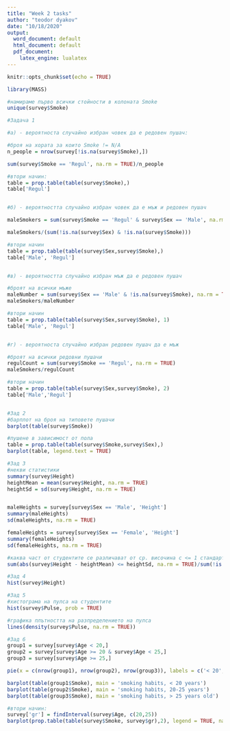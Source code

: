 ```yaml
---
title: "Week 2 tasks"
author: "teodor dyakov"
date: "10/18/2020"
output:
  word_document: default
  html_document: default
  pdf_document: 
    latex_engine: lualatex
---
```

```r
knitr::opts_chunk$set(echo = TRUE)
```

```r
library(MASS)

#намираме първо всички стойности в колоната Smoke
unique(survey$Smoke)

#Задача 1

#а) - вероятноста случайно избран човек да е редовен пушач:

#броя на хората за които Smoke != N/A
n_people = nrow(survey[!is.na(survey$Smoke),])

sum(survey$Smoke == 'Regul', na.rm = TRUE)/n_people

#втори начин:
table = prop.table(table(survey$Smoke),)
table['Regul']


#б) - вероятността случайно избран човек да е мъж и редовен пушач

maleSmokers = sum(survey$Smoke == 'Regul' & survey$Sex == 'Male', na.rm = TRUE)

maleSmokers/(sum(!is.na(survey$Sex) & !is.na(survey$Smoke)))

#втори начин
table = prop.table(table(survey$Sex,survey$Smoke),)
table['Male', 'Regul']


#в) - вероятността случайно избран мъж да е редовен пушач

#броят на всички мъже 
maleNumber = sum(survey$Sex == 'Male' & !is.na(survey$Smoke), na.rm = TRUE)
maleSmokers/maleNumber

#втори начин
table = prop.table(table(survey$Sex,survey$Smoke), 1)
table['Male', 'Regul']


#г) - вероятноста случайно избран редовен пушач да е мъж

#броят на всички редовни пушачи
regulCount = sum(survey$Smoke == 'Regul', na.rm = TRUE)
maleSmokers/regulCount

#втори начин
table = prop.table(table(survey$Sex,survey$Smoke), 2)
table['Male','Regul']


#Зад 2
#барплот на броя на типовете пушачи
barplot(table(survey$Smoke))

#пушене в зависимост от пола
table = prop.table(table(survey$Smoke,survey$Sex),)
barplot(table, legend.text = TRUE)

#Зад 3
#некви статистики
summary(survey$Height)
heightMean = mean(survey$Height, na.rm = TRUE)
heightSd = sd(survey$Height, na.rm = TRUE)


maleHeights = survey[survey$Sex == 'Male', 'Height']
summary(maleHeights)
sd(maleHeights, na.rm = TRUE)

femaleHeights = survey[survey$Sex == 'Female', 'Height']
summary(femaleHeights)
sd(femaleHeights, na.rm = TRUE)

#каква част от студентите се различават от ср. височина с <= 1 стандартно отклонение?
sum(abs(survey$Height - heightMean) <= heightSd, na.rm = TRUE)/sum(!is.na(survey$Height))

#Зад 4
hist(survey$Height)

#Зад 5
#хистограма на пулса на студентите
hist(survey$Pulse, prob = TRUE)

#графика плътността на разпределението на пулса 
lines(density(survey$Pulse, na.rm = TRUE))

#Зад 6
group1 = survey[survey$Age < 20,]
group2 = survey[survey$Age >= 20 & survey$Age < 25,]
group3 = survey[survey$Age >= 25,]

pie(x = c(nrow(group1), nrow(group2), nrow(group3)), labels = c('< 20', '20-25', '> 25'), main = 'Age of students')

barplot(table(group1$Smoke), main = 'smoking habits, < 20 years')
barplot(table(group2$Smoke), main = 'smoking habits, 20-25 years')
barplot(table(group3$Smoke), main = 'smoking habits, > 25 years old')

#втори начин:
survey['gr'] = findInterval(survey$Age, c(20,25))
barplot(prop.table(table(survey$Smoke, survey$gr),2), legend = TRUE, names.arg = c('<20','20-25','>=25'))
```
